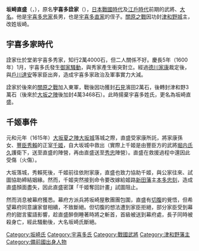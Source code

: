 {{unreferenced|time=2016-11-25T01:45:14+00:00}}
{{Infobox officeholder
| name               = 坂崎直盛
| image              = Sakazaki Naomori.jpg
| caption            = 

| office            = [[津和野藩|津和野藩]]藩主
| term_start        = 1601年
| term_end          = 1616年
| predecessor       = {{small|新設}}
| successor         = 空缺{{small|（下一任：{{link-ja|龜井政矩|亀井政矩}}）}}

| birth_name         = 	
| birth_date         = 1563年<br>（永禄6年）
| birth_place        = 
| death_date         = {{death date and age|1616|10|21|1563}}<br>（元和2年9月11日）
| death_place        = 
| module             = {{日本武士|child=yes
| 時代 = [[戰國時代_(日本)|戰國時代]] - [[江戶時代|江戶時代]]前期
| 改名 = 宇喜多詮家→浮田詮家→坂崎直盛
| 別名 = 知家、直行、重長、信顕、正親、正勝、貞盛、成正、成政
| 霊名 = 保祿（{{lang|ja|パウロ}}）
| 戒名 = 正法寺殿一峯玄秀大居士
| 墓所 = [[島根縣|島根縣]][[鹿足郡|鹿足郡]][[津和野町|津和野町]]後田ロ的[[永明寺|永明寺]]
| 官位 = [[從五位|從五位]]下、[[京職|左京亮]]、[[出羽国|出羽]]守、[[對馬國|對馬]]守
| 幕府 = [[江戸幕府|江戸幕府]]
| 主君 = [[宇喜多秀家|宇喜多秀家]]→[[德川家康|德川家康]]→[[德川秀忠|秀忠]]
| 藩   = [[石見國|石見]][[津和野藩|津和野藩]]主
| 氏族 = [[宇喜多氏|宇喜多氏]]→[[坂崎氏|坂崎氏]]
| 父 = [[宇喜多忠家|宇喜多忠家]]
| 兄 = [[宇喜多基家|基家]]
| 姐 = [[富田信高|富田信高]]繼室
| 弟 = [[坂崎成方|成方]]
| 妹 = [[高橋元種|高橋元種]]室
| 正室 = [[戶川秀安|戶川秀安]]之女
| 子   = '''[[津川平四郎|津川平四郎]]'''、[[坂崎重行|重行]]（[[中村氏|中村氏]]祖）等數人
| 女   = [[伊丹勝長|伊丹勝長]]正室、[[大村純長|大村純長]]室
|養女= [[小野寺左京|小野寺左京]]室、[[堀親秀|堀親秀]]室
| 特記事項 =
 }}
}}
'''坂崎直盛'''（{{jpn|j=坂崎 直盛|hg=さかざき なおもり|rm=Sakazaki Naomori}}，{{bd|1563年||1616年|10月21日|}}），原名'''宇喜多詮家'''（{{jpn|j=宇喜多 詮家|hg=うきた あきいえ|rm=Ukita Akiie}}），[[日本戰國時代|日本戰國時代]]及[[江戶時代|江戶時代]]前期的武將、[[大名_(稱謂)|大名]]。他是[[宇喜多忠家|宇喜多忠家]]長男，也是[[宇喜多直家|宇喜多直家]]的侄子。[[關原之戰|關原之戰]]因功封[[津和野城|津和野城]]主，改姓坂崎。

== 宇喜多家時代 ==
詮家仕於堂弟宇喜多秀家，知行2萬4000石，但二人關係不好。慶長5年（1600年）1月，宇喜多氏發生[[御家騷動|御家騷動]]，與秀家產生衝突對立。經過[[德川家康|德川家康]]裁定後，與[[戶川達安|戶川達安]]等家臣出奔，造成宇喜多家政治及軍事實力大減。

詮家於後來的[[關原之戰|關原之戰]]加入東軍，戰後因功獲封[[石见国|石見]]濱田2萬石，後轉封津和野3萬石（後來於[[大坂之陣|大坂之陣]]後加封4萬3468石）。此時揚棄宇喜多姓氏，更名為坂崎直盛。
== 千姬事件 == 
元和元年（1615年）[[大坂夏之陣|大坂夏之陣]][[大坂城|大坂城]]落城之際，直盛受家康所託，將家康孫女、[[豐臣秀賴|豐臣秀賴]]的正室[[千姬|千姬]]，自大坂城中救出（實際上千姬是由豐臣方的武將[[堀内氏久|堀内氏久]]護衛下，送至直盛的陣營，再由直盛送至[[德川秀忠|秀忠]]陣營）。直盛在救援過程中還因此受傷（火傷）。

大坂落城，秀賴死後，千姬前往依附家康，直盛也致力協助千姬，與公家往來、試圖協助締結姻緣。然而，千姬突然接到命令要改嫁給姬路[[新田藩|新田藩]]主[[本多忠刻|本多忠刻]]，造成直盛顏面盡失，因此直盛密謀「千姬奪回計畫」試圖阻止。

然而消息被幕府獲悉。幕府方派兵將坂崎屋敷團團包圍，直盛有[[切腹|切腹]]的覺悟，但希望幕府同意讓家督相續，不致斷絕。但切腹的想法遭到家臣拒絕，部分家臣受到幕府的甜言蜜語影響，趁直盛醉倒睡著時將之斬首，首級被送到幕府處，長子同時被殺身亡，經此騷動後，大名坂崎氏斷絕。

{{津和野藩主}}
{{Normdaten}}
[[Category:坂崎氏|Category:坂崎氏]]
[[Category:宇喜多氏|Category:宇喜多氏]]
[[Category:戰國武將|Category:戰國武將]]
[[Category:津和野藩主|Category:津和野藩主]]
[[Category:備前國出身人物|Category:備前國出身人物]]